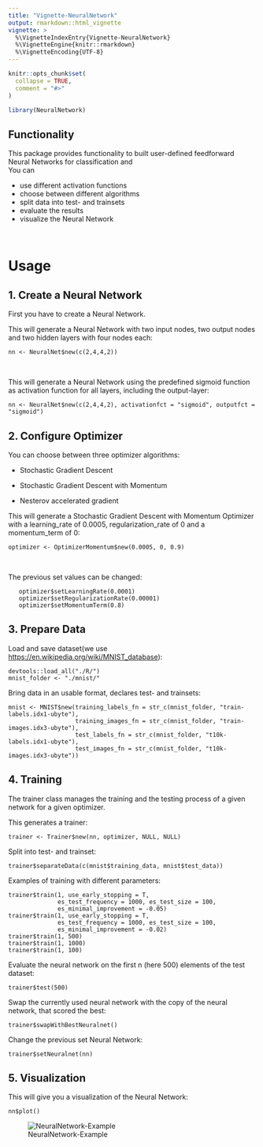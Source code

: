 ```yaml
---
title: "Vignette-NeuralNetwork"
output: rmarkdown::html_vignette
vignette: >
  %\VignetteIndexEntry{Vignette-NeuralNetwork}
  %\VignetteEngine{knitr::rmarkdown}
  %\VignetteEncoding{UTF-8}
---
```


```r
knitr::opts_chunk$set(
  collapse = TRUE,
  comment = "#>"
)
```

```r
library(NeuralNetwork)
```
## Functionality
This package provides functionality to built user-defined feedforward Neural Networks for classification and 
<br>
You can

* use different activation functions
* choose between different algorithms
* split data into test- and trainsets
* evaluate the results
* visualize the Neural Network

<br>



# Usage

## 1. Create a Neural Network 

First you have to create a Neural Network.


This will generate a Neural Network with two input nodes, two output nodes and two hidden layers with four nodes each:

`nn <- NeuralNet$new(c(2,4,4,2))`

<br>

This will generate a Neural Network using the predefined sigmoid function as
activation function for all layers, including the output-layer:


`nn <- NeuralNet$new(c(2,4,4,2), activationfct = "sigmoid", outputfct = "sigmoid")`

## 2. Configure Optimizer

You can choose between three optimizer algorithms:

* Stochastic Gradient Descent 

* Stochastic Gradient Descent with Momentum

* Nesterov accelerated gradient



This will generate a Stochastic Gradient Descent with Momentum Optimizer with a learning_rate of 0.0005, regularization_rate of 0 and a momentum_term of 0:
 
`optimizer <- OptimizerMomentum$new(0.0005, 0, 0.9)`

<br>

The previous set values can be changed:
```
   optimizer$setLearningRate(0.0001)
   optimizer$setRegularizationRate(0.00001)
   optimizer$setMomentumTerm(0.8)
```

## 3. Prepare Data

Load and save dataset(we use <https://en.wikipedia.org/wiki/MNIST_database>):

```
devtools::load_all("./R/")
mnist_folder <- "./mnist/"
```
Bring data in an usable format, declares test- and trainsets:

```
mnist <- MNIST$new(training_labels_fn = str_c(mnist_folder, "train-labels.idx1-ubyte"),
                   training_images_fn = str_c(mnist_folder, "train-images.idx3-ubyte"),
                   test_labels_fn = str_c(mnist_folder, "t10k-labels.idx1-ubyte"),
                   test_images_fn = str_c(mnist_folder, "t10k-images.idx3-ubyte"))

```

## 4. Training

The trainer class manages the training and the testing process of a given network for a given optimizer.



This generates a trainer:
```
trainer <- Trainer$new(nn, optimizer, NULL, NULL)

```
Split into test- and trainset:
```
trainer$separateData(c(mnist$training_data, mnist$test_data))

```

Examples of training with different parameters:
```
trainer$train(1, use_early_stopping = T,
              es_test_frequency = 1000, es_test_size = 100,
              es_minimal_improvement = -0.05)
trainer$train(1, use_early_stopping = T,
              es_test_frequency = 1000, es_test_size = 100,
              es_minimal_improvement = -0.02)
trainer$train(1, 500)
trainer$train(1, 1000)
trainer$train(1, 100)
```

Evaluate the neural network on the first n (here 500) elements of the test dataset: 
```
trainer$test(500)

```
Swap the currently used neural network with the copy of the neural network, that scored the best:

```
trainer$swapWithBestNeuralnet()

```
Change the previous set Neural Network:
```
trainer$setNeuralnet(nn)

```

## 5. Visualization

This will give you a visualization of the Neural Network:

```
nn$plot()

```
![NeuralNetwork-Example](example.jpg)
